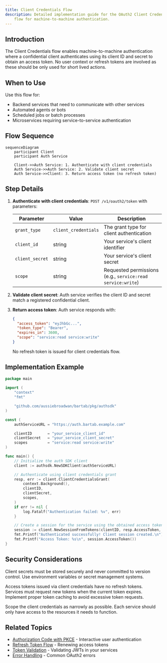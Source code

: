 ```yaml
---
title: Client Credentials Flow
description: Detailed implementation guide for the OAuth2 Client Credentials
    flow for machine-to-machine authentication.
---
```


## Introduction

The Client Credentials flow enables machine-to-machine authentication where a
confidential client authenticates using its client ID and secret to obtain an
access token. No user context or refresh tokens are involved as these should be
only used for short lived actions.

## When to Use

Use this flow for:

- Backend services that need to communicate with other services
- Automated agents or bots
- Scheduled jobs or batch processes
- Microservices requiring service-to-service authentication

## Flow Sequence

```mermaid
sequenceDiagram
    participant Client
    participant Auth Service

    Client->>Auth Service: 1. Authenticate with client credentials
    Auth Service->>Auth Service: 2. Validate client secret
    Auth Service->>Client: 3. Return access token (no refresh token)
```

## Step Details

1. **Authenticate with client credentials**: `POST /v1/oauth2/token` with 
    parameters:

   | Parameter       | Value                | Description                                                |
   |-----------------|----------------------|------------------------------------------------------------|
   | `grant_type`    | `client_credentials` | The grant type for client authentication                   |
   | `client_id`     | string               | Your service's client identifier                           |
   | `client_secret` | string               | Your service's client secret                               |
   | `scope`         | string               | Requested permissions (e.g., `service:read service:write`) |

2. **Validate client secret**: Auth service verifies the client ID and secret
    match a registered confidential client.

3. **Return access token**: Auth service responds with:
   ```json
   {
     "access_token": "eyJhbGc...",
     "token_type": "Bearer",
     "expires_in": 3600,
     "scope": "service:read service:write"
   }
   ```

    <Callout title="Note" >
        No refresh token is issued for client credentials flow.
    </Callout>

## Implementation Example

```go
package main
    
import (
    "context"
    "fmt"

    "github.com/aussiebroadwan/bartab/pkg/authsdk"
)

const (
    authServiceURL = "https://auth.bartab.example.com"

    clientID       = "your_service_client_id"
    clientSecret   = "your_service_client_secret"
    scopes         = "service:read service:write"
)

func main() {
    // Initialize the auth SDK client
    client := authsdk.NewSDKClient(authServiceURL)

    // Authenticate using client credentials grant
    resp, err := client.ClientCredentialsGrant(
        context.Background(), 
        clientID,
        clientSecret, 
        scopes,
    )
    if err != nil {
        log.Fatalf("Authentication failed: %v", err)
    }

    // Create a session for the service using the obtained access token
    session := client.NewSessionFromTokens(clientID, resp.AccessToken, "", resp.Scope, resp.ExpiresIn)
    fmt.Printf("Authenticated successfully! Client session created.\n")
    fmt.Printf("Access Token: %s\n", session.AccessToken())
}
```

## Security Considerations

Client secrets must be stored securely and never committed to version control.
Use environment variables or secret management systems.

Access tokens issued via client credentials have no refresh tokens. Services
must request new tokens when the current token expires. Implement proper token
caching to avoid excessive token requests.

Scope the client credentials as narrowly as possible. Each service should only
have access to the resources it needs to function.

## Related Topics

- [Authorization Code with PKCE](/docs/auth/flows/pkce) - Interactive user authentication
- [Refresh Token Flow](/docs/auth/flows/refresh) - Renewing access tokens
- [Token Validation](/docs/auth/flows#token-validation) - Validating JWTs in your services
- [Error Handling](/docs/auth/flows#error-handling) - Common OAuth2 errors
